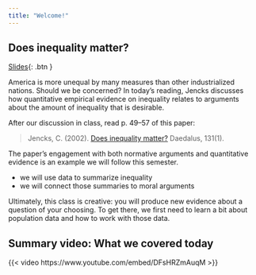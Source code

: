 ```yaml
---
title: "Welcome!"
---
```


## Does inequality matter?

[Slides](../assets/slides/2_Jencks.pdf){: .btn }

America is more unequal by many measures than other industrialized nations. Should we be concerned? In today's reading, Jencks discusses how quantitative empirical evidence on inequality relates to arguments about the amount of inequality that is desirable.

After our discussion in class, read p. 49--57 of this paper:

> Jencks, C. (2002). [Does inequality matter?](https://www.jstor.org/stable/20027737) Daedalus, 131(1).

The paper's engagement with both normative arguments and quantitative evidence is an example we will follow this semester.

- we will use data to summarize inequality
- we will connect those summaries to moral arguments

Ultimately, this class is creative: you will produce new evidence about a question of your choosing. To get there, we first need to learn a bit about population data and how to work with those data.

## Summary video: What we covered today

{{< video https://www.youtube.com/embed/DFsHRZmAuqM >}}
